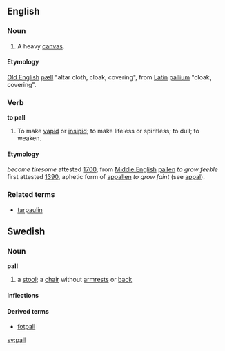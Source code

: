 ==English==

===Noun===
# A heavy [[canvas]].
====Etymology====
[[Old English]] [[pæll]] "altar cloth, cloak, covering", from [[Latin]] [[pallium]] "cloak, covering".

===Verb===
'''to pall'''

#To make [[vapid]] or [[insipid]]; to make lifeless or spiritless; to dull; to weaken.
====Etymology====
''become tiresome'' attested [[w:1700|1700]], from [[Middle English]] [[pallen]] ''to grow feeble'' first attested [[w:1390|1390]], aphetic form of [[appallen]] ''to grow faint'' (see [[appal]]).
===Related terms===
* [[tarpaulin]]

==Swedish==
===Noun===
'''pall'''
#a [[stool]]; a [[chair]] without [[armrests]] or [[back]]

====Inflections====
{{sv-noun|gender=Common|pall|pallen|pallar|pallarna|palls|pallens|pallars|pallarnas}}

====Derived terms====
*[[fotpall]]

[[sv:pall]]